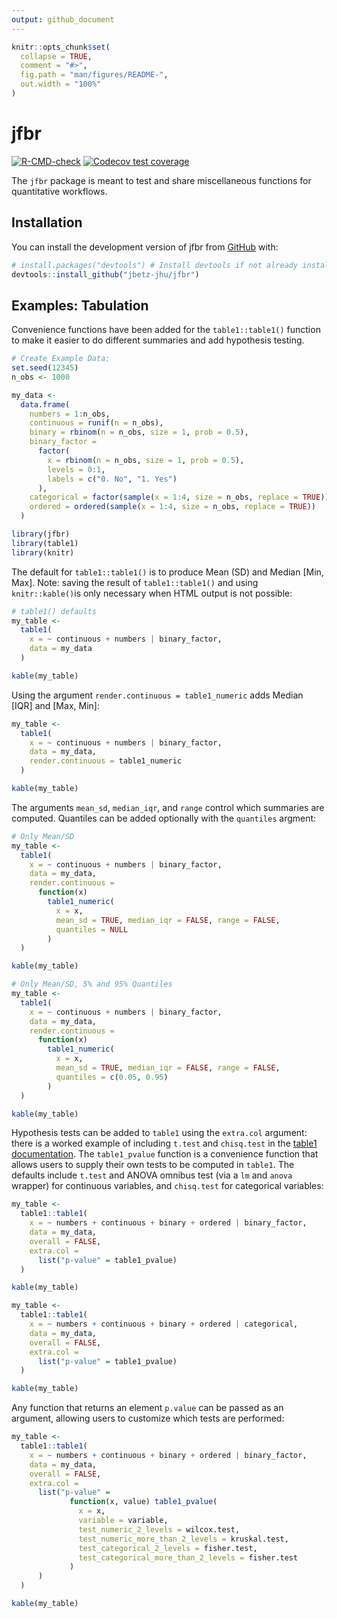 ```yaml
---
output: github_document
---
```


<!-- README.md is generated from README.Rmd. Please edit that file -->

```r
knitr::opts_chunk$set(
  collapse = TRUE,
  comment = "#>",
  fig.path = "man/figures/README-",
  out.width = "100%"
)
```

# jfbr

<!-- badges: start -->
[![R-CMD-check](https://github.com/jbetz-jhu/impart/actions/workflows/R-CMD-check.yaml/badge.svg)](https://github.com/jbetz-jhu/impart/actions/workflows/R-CMD-check.yaml)
[![Codecov test coverage](https://codecov.io/gh/jbetz-jhu/jfbr/graph/badge.svg)](https://app.codecov.io/gh/jbetz-jhu/jfbr)
<!-- badges: end -->

The `jfbr` package is meant to test and share miscellaneous functions for quantitative workflows.

## Installation

You can install the development version of jfbr from [GitHub](https://github.com/) with:

```r
# install.packages("devtools") # Install devtools if not already installed
devtools::install_github("jbetz-jhu/jfbr")
```


## Examples: Tabulation

Convenience functions have been added for the `table1::table1()` function to make it easier to do different summaries and add hypothesis testing.

```r
# Create Example Data:
set.seed(12345)
n_obs <- 1000

my_data <-
  data.frame(
    numbers = 1:n_obs,
    continuous = runif(n = n_obs),
    binary = rbinom(n = n_obs, size = 1, prob = 0.5),
    binary_factor =
      factor(
        x = rbinom(n = n_obs, size = 1, prob = 0.5),
        levels = 0:1,
        labels = c("0. No", "1. Yes")
      ),
    categorical = factor(sample(x = 1:4, size = n_obs, replace = TRUE)),
    ordered = ordered(sample(x = 1:4, size = n_obs, replace = TRUE))
  )
```


```r
library(jfbr)
library(table1)
library(knitr)
```

The default for `table1::table1()` is to produce Mean (SD) and Median [Min, Max]. Note: saving the result of `table1::table1()` and using `knitr::kable()`is only necessary when HTML output is not possible:

```r
# table1() defaults
my_table <-
  table1(
    x = ~ continuous + numbers | binary_factor,
    data = my_data
  )

kable(my_table)
```

Using the argument `render.continuous = table1_numeric` adds Median [IQR] and [Max, Min]:

```r
my_table <-
  table1(
    x = ~ continuous + numbers | binary_factor,
    data = my_data,
    render.continuous = table1_numeric
  )

kable(my_table)
```

The arguments `mean_sd`, `median_iqr`, and `range` control which summaries are computed. Quantiles can be added optionally with the `quantiles` argment:

```r
# Only Mean/SD
my_table <-
  table1(
    x = ~ continuous + numbers | binary_factor,
    data = my_data,
    render.continuous = 
      function(x)
        table1_numeric(
          x = x,
          mean_sd = TRUE, median_iqr = FALSE, range = FALSE,
          quantiles = NULL
        )
  )

kable(my_table)

# Only Mean/SD, 5% and 95% Quantiles
my_table <-
  table1(
    x = ~ continuous + numbers | binary_factor,
    data = my_data,
    render.continuous = 
      function(x)
        table1_numeric(
          x = x,
          mean_sd = TRUE, median_iqr = FALSE, range = FALSE,
          quantiles = c(0.05, 0.95)
        )
  )

kable(my_table)
```


Hypothesis tests can be added to `table1` using the `extra.col` argument: there is a worked example of including `t.test` and `chisq.test` in the [table1 documentation](https://cran.r-project.org/web/packages/table1/vignettes/table1-examples.html#example-a-column-of-p-values). The `table1_pvalue` function is a convenience function that allows users to supply their own tests to be computed in `table1`. The defaults include `t.test` and ANOVA omnibus test (via a `lm` and `anova` wrapper) for continuous variables, and `chisq.test` for categorical variables:

```r
my_table <-
  table1::table1(
    x = ~ numbers + continuous + binary + ordered | binary_factor,
    data = my_data,
    overall = FALSE,
    extra.col =
      list("p-value" = table1_pvalue)
  )

kable(my_table)

my_table <-
  table1::table1(
    x = ~ numbers + continuous + binary + ordered | categorical,
    data = my_data,
    overall = FALSE,
    extra.col =
      list("p-value" = table1_pvalue)
  )

kable(my_table)
```

Any function that returns an element `p.value` can be passed as an argument, allowing users to customize which tests are performed:

```r
my_table <-
  table1::table1(
    x = ~ numbers + continuous + binary + ordered | binary_factor,
    data = my_data,
    overall = FALSE,
    extra.col =
      list("p-value" =
             function(x, value) table1_pvalue(
               x = x,
               variable = variable,
               test_numeric_2_levels = wilcox.test,
               test_numeric_more_than_2_levels = kruskal.test,
               test_categorical_2_levels = fisher.test,
               test_categorical_more_than_2_levels = fisher.test
             )
      )
  )

kable(my_table)
```
